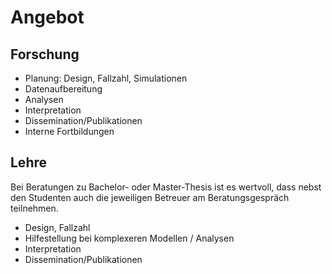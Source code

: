 <!-- > *To call in the statistician after the experiment is done may be no* -->
<!-- >     *more than asking him to perform a post-mortem examination: he may* -->
<!-- >     *be able to say what the experiment died of.* -->
<!-- > -->
<!-- > *Sir Ronald Aylmer Fisher* -->




# Angebot

## Forschung
 

  * Planung: Design, Fallzahl, Simulationen
  * Datenaufbereitung
  * Analysen
  * Interpretation
  * Dissemination/Publikationen
  * Interne Fortbildungen


## Lehre

<!-- [^2]: Menschen, die an einer Hochschule einem Studium nachgehen, heissen Studenten. Man kann nicht sagen: "In der Kneipe sitzen biertrinkende Studierende" oder "Wir weinen um die gestorbenen Studierenden". -->


Bei Beratungen zu Bachelor- oder Master-Thesis ist es wertvoll, dass nebst den Studenten auch die jeweiligen Betreuer am Beratungsgespräch teilnehmen.

  * Design, Fallzahl
  * Hilfestellung bei komplexeren Modellen / Analysen
  * Interpretation
  * Dissemination/Publikationen

  
  

